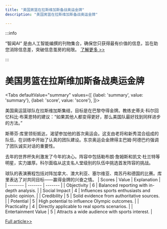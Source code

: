 ```yaml
---
title: "美国男篮在拉斯维加斯备战奥运金牌"
description: "美国男篮在拉斯维加斯备战奥运金牌"

---
```



:::info

“智闻AI“ 是由人工智能编撰的刊物集合，确保您只获得最有价值的信息，旨在助您消除信息差，突破信息茧房的局限。  [了解更多 >>](/)

:::

# 美国男篮在拉斯维加斯备战奥运金牌


<Tabs
	defaultValue="summary"
	values={[
	{label: 'summary', value: 'summary'},
	{label: 'score', value: 'score'},
]}>
<TabItem value="summary">


美国奥运篮球队在拉斯维加斯集结，目标是在巴黎夺得金牌。教练史蒂夫·科尔回忆科比·布莱恩特的建议：“如果其他人都变得更好，那么美国队最好找到同样进步的方法。”

斯蒂芬·库里领衔抵达，渴望参加他的首次奥运会。这支由老将和新秀混合组成的队伍，在训练中开始了认真的团队建设。东京奥运会金牌得主巴姆·阿德巴约强调了团队诚实对话的重要性。

去年的世界杯失利激发了今年的决心。阵容中包括勒布朗·詹姆斯和凯文·杜兰特等明星，实力雄厚。科尔面临从这支名人堂级别的队伍中挑选首发阵容的挑战。

球队的表演赛程包括对阵加拿大、澳大利亚、塞尔维亚、南苏丹和德国的比赛。库里表达了对共同目标——赢得金牌的兴奋之情。
</TabItem>
<TabItem value="score">
	| Scores     | Value   | Explanation |
	| -------- | ------- | ------- |
	| Objectivity  | 6    | Balanced reporting with in-depth analysis.    |
	| Social Impact | 4     | Influences sports enthusiasts and public opinion.    |
	| Credibility    | 5    | Solid evidence from authoritative sources.    |
	| Potential    | 5    | High potential to influence Olympic outcomes.    |
	| Practicality    | 4    | Directly applicable to real sports scenarios.    |
	| Entertainment Value    | 5    | Attracts a wide audience with sports interest.    |
</TabItem>
</Tabs>

[Full article>>](https://apnews.com/article/usa-basketball-paris-olympics-2024-f313e8a14787744c565c6516ab2a7780)
